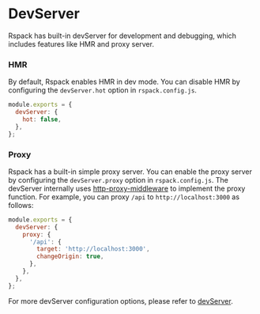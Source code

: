 # DevServer

Rspack has built-in devServer for development and debugging, which includes features like HMR and proxy server.

### HMR

By default, Rspack enables HMR in dev mode. You can disable HMR by configuring the `devServer.hot` option in `rspack.config.js`.

```js
module.exports = {
  devServer: {
    hot: false,
  },
};
```

### Proxy

Rspack has a built-in simple proxy server. You can enable the proxy server by configuring the `devServer.proxy` option in `rspack.config.js`. The devServer internally uses [http-proxy-middleware](https://github.com/chimurai/http-proxy-middleware) to implement the proxy function. For example, you can proxy `/api` to `http://localhost:3000` as follows:

```js
module.exports = {
  devServer: {
    proxy: {
      '/api': {
        target: 'http://localhost:3000',
        changeOrigin: true,
      },
    },
  },
};
```

For more devServer configuration options, please refer to [devServer](/config/dev-server.html).
